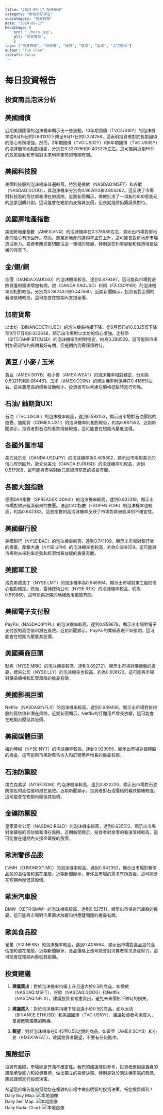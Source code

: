 ```yaml
---
title: "2024-09-17 投資日報"
category: "財經資訊宇宙"
subcategory: "投資日報"
date: "2024-09-17"
heroImage: {
    src: "./hero.jpg",
    alt: "易經算命",
    }
tags: ["投資日報", "照妖鏡", "債券", "股票", "匯率", "大宗商品"]
author: "Tim Chen"
isDraft: false
---
```

# 每日投資報告

## 投資商品泡沫分析

## 美國國債
近期美國國債的泡沫機率顯示出一些波動。10年期國債（TVC:US10Y）的泡沫機率從9月15日的0.631310下降至9月17日的0.274258，這表明投資者對於長期國債的信心有所增強。然而，2年期國債（TVC:US02Y）和5年期國債（TVC:US05Y）的泡沫機率則相對穩定，分別在0.327096和0.403225左右。這可能與近期FED的政策變動和市場對未來利率走勢的預期有關。

## 美國科技股
美國科技股的泡沫機率普遍較高，特別是微軟（NASDAQ:MSFT）和谷歌（NASDAQ:GOOG），其泡沫機率分別為0.962610和0.804362。這反映了市場對科技股的高估值和潛在的風險。近期新聞顯示，微軟批准了一項新的600億美元的股票回購計劃，這可能會在短期內支撐其股價，但長期風險仍需謹慎對待。

## 美國房地產指數
美國房地產指數（AMEX:VNQ）的泡沫機率在0.578589左右，顯示出市場對房地產的信心有所回升。然而，商業房地產的違約率正在上升，這可能會對房地產市場造成壓力。投資者應該密切關注這一領域的發展，特別是在利率變動和經濟增長放緩的背景下。

## 金/銀/銅
金價（OANDA:XAUUSD）的泡沫機率較高，達到0.879497，這可能與市場對避險資產的需求增加有關。銀（OANDA:XAGUSD）和銅（FX:COPPER）的泡沫機率則相對較低，分別為0.362432和0.447560。近期新聞顯示，投資者對金價的看漲情緒較高，這可能會在短期內支撐金價。

## 加密貨幣
以太坊（BINANCE:ETHUSD）的泡沫機率持續下降，從9月15日的0.032515下降至9月17日的0.022638，顯示出市場對以太坊的信心增強。比特幣（BITSTAMP:BTCUSD）的泡沫機率則相對穩定，約為0.280529。這可能與市場對加密貨幣的長期看好有關，但短期內仍需謹慎對待。

## 黃豆 / 小麥 / 玉米
黃豆（AMEX:SOYB）和小麥（AMEX:WEAT）的泡沫機率相對穩定，分別為0.502119和0.064461。玉米（AMEX:CORN）的泡沫機率則保持在0.418551左右。這些農產品的價格波動較小，投資者可以考慮在價格低點時進行佈局。

## 石油/ 鈾期貨UX!
石油（TVC:USOIL）的泡沫機率較高，達到0.593153，顯示出市場對石油價格的擔憂。鈾期貨（COMEX:UX1!）的泡沫機率則相對較低，約為0.687552。近期新聞顯示，投資者對石油的看跌情緒較強，這可能會在短期內壓低油價。

## 各國外匯市場
美元兌日元（OANDA:USDJPY）的泡沫機率為0.405802，顯示出市場對美元的信心有所回升。歐元兌美元（OANDA:EURUSD）的泡沫機率則較高，達到0.517988，這可能與市場對歐元區經濟前景的擔憂有關。

## 各國大盤指數
德國DAX指數（SPREADEX:GDAXI）的泡沫機率較高，達到0.932319，顯示出市場對歐洲經濟前景的擔憂。法國CAC指數（FXOPEN:FCHI）的泡沫機率也較高，約為0.642382。這些指數的高泡沫機率反映了市場對歐洲經濟的不確定性。

## 美國銀行股
美國銀行（NYSE:BAC）的泡沫機率較高，達到0.741109，顯示出市場對銀行業的擔憂。摩根大通（NYSE:JPM）的泡沫機率也較高，約為0.689659。這可能與市場對未來利率走勢和經濟增長放緩的擔憂有關。

## 美國軍工股
洛克希德馬丁（NYSE:LMT）的泡沫機率為0.546994，顯示出市場對軍工股的信心相對穩定。然而，雷神技術公司（NYSE:RTX）的泡沫機率較高，約為0.510860，這可能與近期的地緣政治風險有關。

## 美國電子支付股
PayPal（NASDAQ:PYPL）的泡沫機率較高，達到0.959679，顯示出市場對電子支付股的高估值和潛在風險。近期新聞顯示，PayPal的業績表現不如預期，這可能會在短期內壓低其股價。

## 美國藥商巨頭
默克（NYSE:MRK）的泡沫機率較高，達到0.892721，顯示出市場對藥商股的擔憂。禮來公司（NYSE:LLY）的泡沫機率也較高，約為0.608123。這可能與市場對藥品價格和監管風險的擔憂有關。

## 美國影視巨頭
Netflix（NASDAQ:NFLX）的泡沫機率較高，達到0.949406，顯示出市場對影視股的高估值和潛在風險。近期新聞顯示，Netflix的訂閱用戶增長放緩，這可能會在短期內壓低其股價。

## 美國媒體巨頭
紐約時報（NYSE:NYT）的泡沫機率較高，達到0.923958，顯示出市場對媒體股的擔憂。這可能與市場對廣告收入和訂閱用戶增長的擔憂有關。

## 石油防禦股
埃克森美孚（NYSE:XOM）的泡沫機率較高，達到0.822220，顯示出市場對石油防禦股的高估值和潛在風險。近期新聞顯示，投資者對石油價格的看跌情緒較強，這可能會在短期內壓低其股價。

## 金礦防禦股
皇家黃金公司（NASDAQ:RGLD）的泡沫機率較高，達到0.635513，顯示出市場對金礦股的高估值和潛在風險。近期新聞顯示，投資者對金價的看漲情緒較高，這可能會在短期內支撐金礦股的股價。

## 歐洲奢侈品股
LVMH（EURONEXT:MC）的泡沫機率較高，達到0.642382，顯示出市場對奢侈品股的高估值和潛在風險。近期新聞顯示，奢侈品市場的需求有所放緩，這可能會在短期內壓低其股價。

## 歐洲汽車股
BMW（XETR:BMW）的泡沫機率較高，達到0.527511，顯示出市場對汽車股的擔憂。這可能與市場對汽車需求放緩和供應鏈問題的擔憂有關。

## 歐美食品股
雀巢（SIX:NESN）的泡沫機率較高，達到0.408864，顯示出市場對食品股的高估值和潛在風險。近期新聞顯示，食品價格上漲可能會對消費者需求造成壓力，這可能會在短期內壓低其股價。

## 投資建議

1. **建議賣出**：對於泡沫機率持續上升且遠大於0.5的商品，如微軟（NASDAQ:MSFT）、谷歌（NASDAQ:GOOG）和Netflix（NASDAQ:NFLX），建議投資者考慮賣出，避免未來價格下跌時的損失。

2. **建議買入**：對於泡沫機率持續下降且遠小於0.5的商品，如以太坊（BINANCE:ETHUSD）和美國國債（TVC:US10Y），建議投資者考慮買入，掌握低吸籌碼的時機。

3. **觀望**：對於泡沫機率在0.45至0.55之間的商品，如黃豆（AMEX:SOYB）和小麥（AMEX:WEAT），建議投資者觀望，不要有任何動作。

## 風險提示

投資有風險，市場總是充滿不確定性。我們的建議僅供參考，投資者應根據自身的風險承受能力和投資目標，做出獨立的投資決策。特別是對於泡沫機率高的商品，應該謹慎進行投資決策。

希望這份報告能夠幫助您在複雜的市場中做出明智的投資決策。祝您投資順利！
<br />
Daily Buy Map:
![本地圖像](./buyMap.svg)
<br />
Daily Sell Map:
![本地圖像](./sellMap.svg)
<br />
Daily Radar Chart:
![本地圖像](./radar.svg)
<br />
